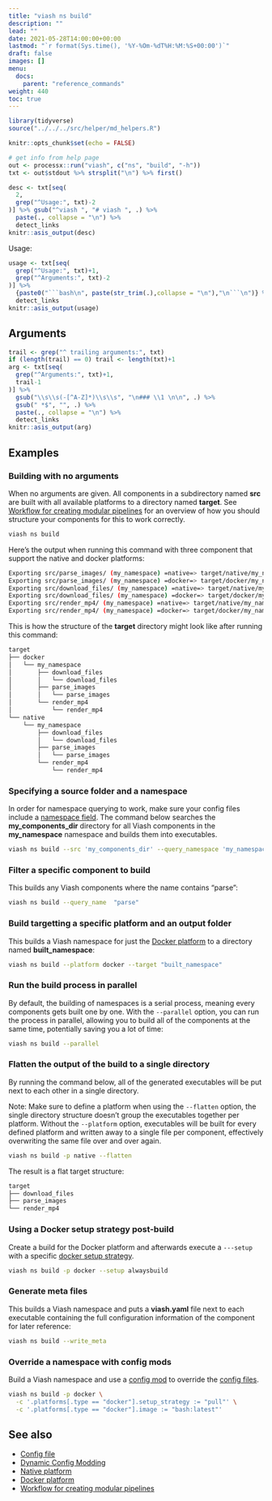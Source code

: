 ```yaml
---
title: "viash ns build"
description: ""
lead: ""
date: 2021-05-28T14:00:00+00:00
lastmod: "`r format(Sys.time(), '%Y-%Om-%dT%H:%M:%S+00:00')`"
draft: false
images: []
menu:
  docs:
    parent: "reference_commands"
weight: 440
toc: true
---
```

```r
library(tidyverse)
source("../../../src/helper/md_helpers.R")

knitr::opts_chunk$set(echo = FALSE)

# get info from help page
out <- processx::run("viash", c("ns", "build", "-h"))
txt <- out$stdout %>% strsplit("\n") %>% first()
```

```r
desc <- txt[seq(
  2,
  grep("^Usage:", txt)-2
)] %>% gsub("^viash ", "# viash ", .) %>% 
  paste(., collapse = "\n") %>% 
  detect_links
knitr::asis_output(desc)
```

Usage: 
```r
usage <- txt[seq(
  grep("^Usage:", txt)+1,
  grep("^Arguments:", txt)-2
)] %>% 
  {paste0("```bash\n", paste(str_trim(.),collapse = "\n"),"\n```\n")} %>% 
  detect_links
knitr::asis_output(usage)
```

## Arguments 

```r
trail <- grep("^ trailing arguments:", txt)
if (length(trail) == 0) trail <- length(txt)+1
arg <- txt[seq(
  grep("^Arguments:", txt)+1,
  trail-1
)] %>% 
  gsub("\\s\\s(-[^A-Z]*)\\s\\s", "\n### \\1 \n\n", .) %>% 
  gsub(" *$", "", .) %>% 
  paste(., collapse = "\n") %>% 
  detect_links
knitr::asis_output(arg)
```

## Examples

### Building with no arguments

When no arguments are given. All components in a subdirectory named **src** are built with all available platforms to a directory named **target**. 
See [Workflow for creating modular pipelines](/docs/creating_pipelines/modular_pipelines/#building-a-namespace) for an overview of how you should structure your components for this to work correctly.  

```bash
viash ns build
```

Here's the output when running this command with three component that support the native and docker platforms:

```bash
Exporting src/parse_images/ (my_namespace) =native=> target/native/my_namespace/parse_images
Exporting src/parse_images/ (my_namespace) =docker=> target/docker/my_namespace/parse_images
Exporting src/download_files/ (my_namespace) =native=> target/native/my_namespace/download_files
Exporting src/download_files/ (my_namespace) =docker=> target/docker/my_namespace/download_files
Exporting src/render_mp4/ (my_namespace) =native=> target/native/my_namespace/render_mp4
Exporting src/render_mp4/ (my_namespace) =docker=> target/docker/my_namespace/render_mp4
```

This is how the structure of the **target** directory might look like after running this command:

```bash
target
├── docker
│   └── my_namespace
│       ├── download_files
│       │   └── download_files
│       ├── parse_images
│       │   └── parse_images
│       └── render_mp4
│           └── render_mp4
└── native
    └── my_namespace
        ├── download_files
        │   └── download_files
        ├── parse_images
        │   └── parse_images
        └── render_mp4
            └── render_mp4
```

### Specifying a source folder and a namespace

In order for namespace querying to work, make sure your config files include a [namespace field](/docs/reference_config/functionality/#namespace-string). 
The command below searches the **my_components_dir** directory for all Viash components in the **my_namespace** namespace and builds them into executables.

```bash
viash ns build --src 'my_components_dir' --query_namespace 'my_namespace'
```

### Filter a specific component to build

This builds any Viash components where the name contains "parse":

```bash
viash ns build --query_name  "parse"
```

### Build targetting a specific platform and an output folder

This builds a Viash namespace for just the [Docker platform](/docs/reference_config/platform-docker) to a directory named **built_namespace**:

```bash
viash ns build --platform docker --target "built_namespace"
```

### Run the build process in parallel

By default, the building of namespaces is a serial process, meaning every components gets built one by one. With the `--parallel` option, you can run the process in parallel, 
allowing you to build all of the components at the same time, potentially saving you a lot of time: 

```bash
viash ns build --parallel
```

### Flatten the output of the build to a single directory

By running the command below, all of the generated executables will be put next to each other in a single directory.    
    
Note: Make sure to define a platform when using the `--flatten` option, the single directory structure doesn't group the executables together per platform. 
Without the `--platform` option, executables will be built for every defined platform and written away to a single file per component, effectively overwriting the same file over and over again.

```bash
viash ns build -p native --flatten
```

The result is a flat target structure: 

```bash
target
├── download_files
├── parse_images
└── render_mp4
```

### Using a Docker setup strategy post-build

Create a build for the Docker platform and afterwards execute a `---setup` with a specific [docker setup strategy](/docs/running/executables-docker).

```bash
viash ns build -p docker --setup alwaysbuild
```

### Generate meta files 

This builds a Viash namespace and puts a **viash.yaml** file next to each executable containing the full configuration information of the component for later reference:

```bash
viash ns build --write_meta
```

### Override a namespace with config mods

Build a Viash namespace and use a [config mod](/docs/advanced/config_mods) to override the [config files](/docs/reference_config/config).

```bash
viash ns build -p docker \
  -c '.platforms[.type == "docker"].setup_strategy := "pull"' \
  -c '.platforms[.type == "docker"].image := "bash:latest"'
```


## See also

- [Config file](/docs/reference_config/config)
- [Dynamic Config Modding](/docs/advanced/config_mods)
- [Native platform](/docs/reference_config/platform-native)
- [Docker platform](/docs/reference_config/platform-docker)
- [Workflow for creating modular pipelines](/docs/creating_pipelines/modular_pipelines/#building-a-namespace)
